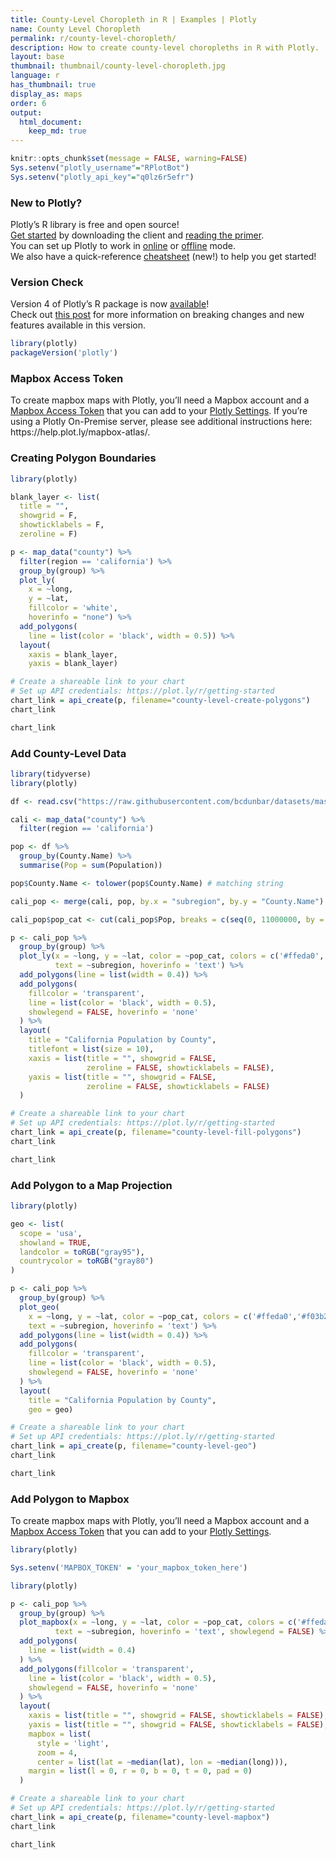 ```yaml
---
title: County-Level Choropleth in R | Examples | Plotly
name: County Level Choropleth
permalink: r/county-level-choropleth/
description: How to create county-level choropleths in R with Plotly.
layout: base
thumbnail: thumbnail/county-level-choropleth.jpg
language: r
has_thumbnail: true
display_as: maps
order: 6
output:
  html_document:
    keep_md: true
---
```


```r
knitr::opts_chunk$set(message = FALSE, warning=FALSE)
Sys.setenv("plotly_username"="RPlotBot")
Sys.setenv("plotly_api_key"="q0lz6r5efr")
```

### New to Plotly?

Plotly's R library is free and open source!<br>
[Get started](https://plot.ly/r/getting-started/) by downloading the client and [reading the primer](https://plot.ly/r/getting-started/).<br>
You can set up Plotly to work in [online](https://plot.ly/r/getting-started/#hosting-graphs-in-your-online-plotly-account) or [offline](https://plot.ly/r/offline/) mode.<br>
We also have a quick-reference [cheatsheet](https://images.plot.ly/plotly-documentation/images/r_cheat_sheet.pdf) (new!) to help you get started!

### Version Check

Version 4 of Plotly's R package is now [available](https://plot.ly/r/getting-started/#installation)!<br>
Check out [this post](http://moderndata.plot.ly/upgrading-to-plotly-4-0-and-above/) for more information on breaking changes and new features available in this version.
```r
library(plotly)
packageVersion('plotly')
```

### Mapbox Access Token

To create mapbox maps with Plotly, you'll need a Mapbox account and a [Mapbox Access Token](https://www.mapbox.com/studio/) that you can add to your [Plotly Settings](https://plot.ly/settings/mapbox). If you're using a Plotly On-Premise server, please see additional instructions here: https://help.plot.ly/mapbox-atlas/.

### Creating Polygon Boundaries

```r
library(plotly)

blank_layer <- list(
  title = "",
  showgrid = F,
  showticklabels = F,
  zeroline = F)

p <- map_data("county") %>%
  filter(region == 'california') %>%
  group_by(group) %>%
  plot_ly(
    x = ~long,
    y = ~lat,
    fillcolor = 'white',
    hoverinfo = "none") %>%
  add_polygons(
    line = list(color = 'black', width = 0.5)) %>%
  layout(
    xaxis = blank_layer,
    yaxis = blank_layer)

# Create a shareable link to your chart
# Set up API credentials: https://plot.ly/r/getting-started
chart_link = api_create(p, filename="county-level-create-polygons")
chart_link
```

```r
chart_link
```

### Add County-Level Data

```r
library(tidyverse)
library(plotly)

df <- read.csv("https://raw.githubusercontent.com/bcdunbar/datasets/master/californiaPopulation.csv")

cali <- map_data("county") %>%
  filter(region == 'california')

pop <- df %>%
  group_by(County.Name) %>%
  summarise(Pop = sum(Population))

pop$County.Name <- tolower(pop$County.Name) # matching string

cali_pop <- merge(cali, pop, by.x = "subregion", by.y = "County.Name")

cali_pop$pop_cat <- cut(cali_pop$Pop, breaks = c(seq(0, 11000000, by = 500000)), labels=1:22)

p <- cali_pop %>%
  group_by(group) %>%
  plot_ly(x = ~long, y = ~lat, color = ~pop_cat, colors = c('#ffeda0','#f03b20'),
          text = ~subregion, hoverinfo = 'text') %>%
  add_polygons(line = list(width = 0.4)) %>%
  add_polygons(
    fillcolor = 'transparent',
    line = list(color = 'black', width = 0.5),
    showlegend = FALSE, hoverinfo = 'none'
  ) %>%
  layout(
    title = "California Population by County",
    titlefont = list(size = 10),
    xaxis = list(title = "", showgrid = FALSE,
                 zeroline = FALSE, showticklabels = FALSE),
    yaxis = list(title = "", showgrid = FALSE,
                 zeroline = FALSE, showticklabels = FALSE)
  )

# Create a shareable link to your chart
# Set up API credentials: https://plot.ly/r/getting-started
chart_link = api_create(p, filename="county-level-fill-polygons")
chart_link
```

```r
chart_link
```

### Add Polygon to a Map Projection

```r
library(plotly)

geo <- list(
  scope = 'usa',
  showland = TRUE,
  landcolor = toRGB("gray95"),
  countrycolor = toRGB("gray80")
)

p <- cali_pop %>%
  group_by(group) %>%
  plot_geo(
    x = ~long, y = ~lat, color = ~pop_cat, colors = c('#ffeda0','#f03b20'),
    text = ~subregion, hoverinfo = 'text') %>%
  add_polygons(line = list(width = 0.4)) %>%
  add_polygons(
    fillcolor = 'transparent',
    line = list(color = 'black', width = 0.5),
    showlegend = FALSE, hoverinfo = 'none'
  ) %>%
  layout(
    title = "California Population by County",
    geo = geo)

# Create a shareable link to your chart
# Set up API credentials: https://plot.ly/r/getting-started
chart_link = api_create(p, filename="county-level-geo")
chart_link
```

```r
chart_link
```

### Add Polygon to Mapbox

To create mapbox maps with Plotly, you'll need a Mapbox account and a [Mapbox Access Token](https://www.mapbox.com/studio/) that you can add to your [Plotly Settings](https://plot.ly/settings/mapbox).

```r
library(plotly)

Sys.setenv('MAPBOX_TOKEN' = 'your_mapbox_token_here')
```

```r
library(plotly)

p <- cali_pop %>%
  group_by(group) %>%
  plot_mapbox(x = ~long, y = ~lat, color = ~pop_cat, colors = c('#ffeda0','#f03b20'),
          text = ~subregion, hoverinfo = 'text', showlegend = FALSE) %>%
  add_polygons(
    line = list(width = 0.4)
  ) %>%
  add_polygons(fillcolor = 'transparent',
    line = list(color = 'black', width = 0.5),
    showlegend = FALSE, hoverinfo = 'none'
  ) %>%
  layout(
    xaxis = list(title = "", showgrid = FALSE, showticklabels = FALSE),
    yaxis = list(title = "", showgrid = FALSE, showticklabels = FALSE),
    mapbox = list(
      style = 'light',
      zoom = 4,
      center = list(lat = ~median(lat), lon = ~median(long))),
    margin = list(l = 0, r = 0, b = 0, t = 0, pad = 0)
  )

# Create a shareable link to your chart
# Set up API credentials: https://plot.ly/r/getting-started
chart_link = api_create(p, filename="county-level-mapbox")
chart_link
```

```r
chart_link
```
